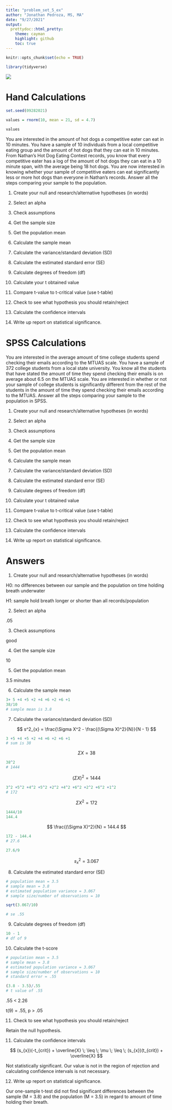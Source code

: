 ```yaml
---
title: "problem_set_5_ex"
author: "Jonathan Pedroza, MS, MA"
date: "9/27/2021"
output:
  prettydoc::html_pretty:
    theme: cayman
    highlight: github
    toc: true
---
```


```r
knitr::opts_chunk$set(echo = TRUE)

library(tidyverse)
```

![](se_changes_to_formula.png) 

# Hand Calculations

```r
set.seed(09282021)

values = rnorm(10, mean = 21, sd = 4.7)

values
```


You are interested in the amount of hot dogs a competitive eater can eat in 10 minutes. You have a sample of 10 individuals from a local competitive eating group and the amount of hot dogs that they can eat in 10 minutes. From Nathan's Hot Dog Eating Contest records, you know that every competitive eater has a log of the amount of hot dogs they can eat in a 10 minute span, with the average being 18 hot dogs. You are now interested in knowing whether your sample of competitive eaters can eat significantly less or more hot dogs than everyone in Nathan's records. Answer all the steps comparing your sample to the population. 

1. Create your null and research/alternative hypotheses (in words)

2. Select an alpha

3. Check assumptions

4. Get the sample size

5. Get the population mean

6. Calculate the sample mean

7. Calculate the variance/standard deviation (SD)

8. Calculate the estimated standard error (SE)

9. Calculate degrees of freedom (df)

10. Calculate your t obtained value

11. Compare t-value to t-critical value (use t-table)

12. Check to see what hypothesis you should retain/reject

13. Calculate the confidence intervals

14. Write up report on statistical significance. 


# SPSS Calculations

You are interested in the average amount of time college students spend checking their emails according to the MTUAS scale. You have a sample of 372 college students from a local state university. You know all the students that have stated the amount of time they spend checking their emails is on average about 6.5 on the MTUAS scale. You are interested in whether or not your sample of college students is significantly different from the rest of the students in the amount of time they spend checking their emails according to the MTUAS. Answer all the steps comparing your sample to the population in SPSS. 

1. Create your null and research/alternative hypotheses (in words)

2. Select an alpha

3. Check assumptions

4. Get the sample size

5. Get the population mean

6. Calculate the sample mean

7. Calculate the variance/standard deviation (SD)

8. Calculate the estimated standard error (SE)

9. Calculate degrees of freedom (df)

10. Calculate your t obtained value

11. Compare t-value to t-critical value (use t-table)

12. Check to see what hypothesis you should retain/reject

13. Calculate the confidence intervals

14. Write up report on statistical significance. 














# Answers

1. Create your null and research/alternative hypotheses (in words)

H0: no differences between our sample and the population on time holding breath underwater

H1: sample hold breath longer or shorter than all records/population

2. Select an alpha

.05

3. Check assumptions

good

4. Get the sample size

10

5. Get the population mean

3.5 minutes

6. Calculate the sample mean

```r
3+ 5 +4 +5 +2 +4 +6 +2 +6 +1
38/10
# sample mean is 3.8
```

7. Calculate the variance/standard deviation (SD)

$$ s^2_{x} = \frac{\Sigma X^2 - \frac{(\Sigma X)^2}{N}}{N - 1} $$

```r
3 +5 +4 +5 +2 +4 +6 +2 +6 +1
# sum is 38
```

$$ \Sigma X = 38 $$

```r
38^2
# 1444
```

$$ (\Sigma X)^2 = 1444 $$

```r
3^2 +5^2 +4^2 +5^2 +2^2 +4^2 +6^2 +2^2 +6^2 +1^2
# 172
```

$$ \Sigma X^2 = 172 $$

```r
1444/10
144.4
```

$$ \frac{(\Sigma X)^2}{N} = 144.4 $$
```r
172 - 144.4
# 27.6
```

```r
27.6/9
```

$$ s^2_{x} = 3.067 $$

8. Calculate the estimated standard error (SE)

```r
# population mean = 3.5
# sample mean = 3.8
# estimated population variance = 3.067 
# sample size/number of observations = 10

sqrt(3.067/10)

# se .55
```

9. Calculate degrees of freedom (df)

```r
10 - 1
# df of 9
```

10. Calculate the t-score

```r
# population mean = 3.5
# sample mean = 3.8
# estimated population variance = 3.067 
# sample size/number of observations = 10
# standard error = .55

(3.8 - 3.5)/.55
# t value of .55
```

.55 < 2.26

t(9) = .55, p > .05

11. Check to see what hypothesis you should retain/reject

Retain the null hypothesis. 

11. Calculate the confidence intervals

$$ (s_{x})(-t_{crit}) + \overline{X} \; \leq \;  \mu \; \leq \; (s_{x})(t_{crit}) + \overline{X} $$

Not statistically significant. Our value is not in the region of rejection and calculating confidence intervals is not necessary. 

12. Write up report on statistical significance. 

Our one-sample t-test did not find significant differences between the sample (M = 3.8) and the population (M = 3.5) in regard to amount of time holding their breath. 
